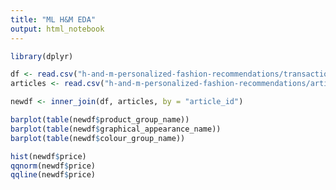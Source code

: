 ```yaml
---
title: "ML H&M EDA"
output: html_notebook
---
```

```r
library(dplyr)
```


```r
df <- read.csv("h-and-m-personalized-fashion-recommendations/transactions_train.csv", nrows = 20000)
articles <- read.csv("h-and-m-personalized-fashion-recommendations/articles.csv")
```

```r
newdf <- inner_join(df, articles, by = "article_id")
```

```r

barplot(table(newdf$product_group_name))
barplot(table(newdf$graphical_appearance_name))
barplot(table(newdf$colour_group_name))
```

```r
hist(newdf$price)
qqnorm(newdf$price)
qqline(newdf$price)
```

```r

```